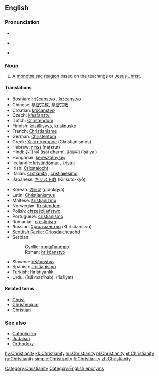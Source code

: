 ==English==
{{Wikipedia}}

===Pronunciation===
*{{italbrac|[[RP]]}} {{IPA|/ˌkrɪstiˈænɪti/}}
*{{italbrac|US}} {{IPA|/ˌkrɪstʃiˈænɪti/}}, {{SAMPA|/%krIstSi"{nIti/}}
*{{audio|en-us-Christianity.ogg|Audio (US)}}

===Noun===
{{en-noun|Christianities|-}}

# A [[monotheistic]] [[religion]] based on the teachings of [[Jesus Christ]].

====Translations====
{{top|monotheistic religion}}
*Bosnian: [[hrišćanstvo]] {{n}}, [[kršćanstvo]] {{n}}
*Chinese: [[基督宗教]], [[基督宗教]]
*Croatian: [[kršćanstvo]] {{n}}
*Czech: [[křesťanství]] {{n}}
*Dutch: [[Christendom]] {{n}}
*Finnish: [[kristillisyys]], [[kristinusko]]
*French: [[Christianisme]]
*German: [[Christentum]] {{n}}
*Greek: [[Χριστιανισμός]] (Christianismós) {{m}}
*Hebrew: [[נצרות]] (natzrut) {{f}}
*Hindi: [[ईसाई धर्म]] (īsāī dharm), [[ईसाइयत]] (īsāiyat)
*Hungarian: [[kereszténység]]
*Icelandic: [[kristindómur]] {{m}}, [[kristni]] {{f}}
*Irish: [[Críostaíocht]]
*Italian: [[cristianità]] {{f}}, [[cristianesimo]] {{m}}
*Japanese: [[キリスト教]] (Kirisuto-kyō)
{{mid}}
*Korean: [[기독교]] (gidokgyo)
*Latin: [[Christianismus]] {{m}}
*Maltese: [[Kristjaniżmu]]
*Norwegian: [[Kristendom]] {{n}}
*Polish: [[chrześcijaństwo]] {{n}}
*Portuguese: [[cristianismo]]
*Romanian: [[creştinism]]
*Russian: [[Христианство]] (Khristianstvo)
*[[Scottish Gaelic]]: [[Crìosdaidheachd]] {{f}}
*Serbian:
*:Cyrillic: [[хришћанство]] {{n}}
*:Roman: [[hrišćanstvo]] {{n}}
*Slovene: [[krščanstvo]] {{n}}
*Spanish: [[cristianismo]] {{m}}
*Turkish: [[Hıristiyanlık]]
*Urdu: {{URchar|[[عیسائی مذہب]]}} (īsāī maz'hab), {{URchar|[[عیسائیت]]}} ('īsāiyat)
{{bottom}}

====Related terms====
*[[Christ]]
*[[Christendom]]
*[[Christian]]

===See also===
*[[Catholicism]]
*[[Judaism]]
*[[Orthodoxy]]

[[Category:Christianity]]
[[Category:English eponyms]]

[[hy:Christianity]]
[[kk:Christianity]]
[[hu:Christianity]]
[[pl:Christianity]]
[[pt:Christianity]]
[[ru:Christianity]]
[[simple:Christianity]]
[[fi:Christianity]]
[[zh:Christianity]]